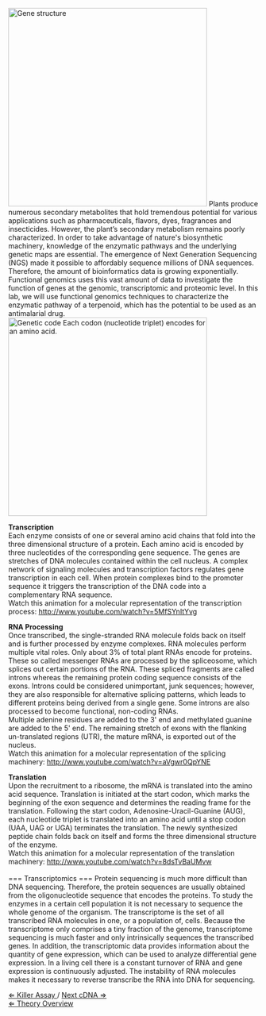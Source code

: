 [[File: Gene structure.png|thumbnail|right|400px|Gene structure]] Plants produce numerous secondary metabolites that hold tremendous potential for various applications such as pharmaceuticals, flavors, dyes, fragrances and insecticides. However, the plant’s secondary metabolism remains poorly characterized. In order to take advantage of nature's biosynthetic machinery, knowledge of the enzymatic pathways and the underlying genetic maps are essential. The emergence of Next Generation Sequencing (NGS) made it possible to affordably sequence millions of DNA sequences. Therefore, the amount of bioinformatics data is growing exponentially. Functional genomics uses this vast amount of data to investigate the function of genes at the genomic, transcriptomic and proteomic level. In this lab, we will use functional genomics techniques to characterize the enzymatic pathway of a terpenoid, which has the potential to be used as an antimalarial drug.
<br>[[File: genetic_code.png|thumbnail|left|400px|Genetic code <br>Each codon (nucleotide triplet) encodes for an amino acid.]]

'''Transcription'''<br>
Each enzyme consists of one or several amino acid chains that fold into the three dimensional structure of a protein. Each amino acid is encoded by three nucleotides of the corresponding gene sequence. The genes are stretches of DNA molecules contained within the cell nucleus. A complex network of signaling molecules and transcription factors regulates gene transcription in each cell. When protein complexes bind to the promoter sequence it triggers the transcription of the DNA code into a complementary RNA sequence.<br>
Watch this animation for a molecular representation of the transcription process: http://www.youtube.com/watch?v=5MfSYnItYvg


'''RNA Processing'''<br>
Once transcribed, the single-stranded RNA molecule folds back on itself and is further processed by enzyme complexes. RNA molecules perform multiple vital roles. Only about 3% of total plant RNAs encode for proteins. These so called messenger RNAs are processed by the spliceosome, which splices out certain portions of the RNA. These spliced fragments are called introns whereas the remaining protein coding sequence consists of the exons. Introns could be considered unimportant, junk sequences; however, they are also responsible for alternative splicing patterns, which leads to different proteins being derived from a single gene. Some introns are also processed to become functional, non-coding RNAs. <br>
Multiple adenine residues are added to the 3' end and methylated guanine are added to the 5' end. The remaining stretch of exons with the flanking un-translated regions (UTR), the mature mRNA, is exported out of the nucleus. <br>
Watch this animation for a molecular representation of the splicing machinery: http://www.youtube.com/watch?v=aVgwr0QpYNE


'''Translation'''<br>
Upon the recruitment to a ribosome, the mRNA is translated into the amino acid sequence. Translation is initiated at the start codon, which marks the beginning of the exon sequence and determines the reading frame for the translation. Following the start codon, Adenosine-Uracil-Guanine (AUG), each nucleotide triplet is translated into an amino acid until a stop codon (UAA, UAG or UGA) terminates the translation. The newly synthesized peptide chain folds back on itself and forms the three dimensional structure of the enzyme.<br>
Watch this animation for a molecular representation of the translation machinery: http://www.youtube.com/watch?v=8dsTvBaUMvw 
<br><br>
=== Transcriptomics ===
Protein sequencing is much more difficult than DNA sequencing. Therefore, the protein sequences are usually obtained from the oligonucleotide sequence that encodes the proteins. To study the enzymes in a certain cell population it is not necessary to sequence the whole genome of the organism. The transcriptome is the set of all transcribed RNA molecules in one, or a population of, cells. Because the transcriptome only comprises a tiny fraction of the genome, transcriptome sequencing is much faster and only intrinsically sequences the transcribed genes. In addition, the transcriptomic data provides information about the quantity of gene expression, which can be used to analyze differential gene expression. In a living cell there is a constant turnover of RNA and gene expression is continuously adjusted. The instability of RNA molecules makes it necessary to reverse transcribe the RNA into DNA for sequencing.



[[Killer Assay| &lArr; Killer Assay ]]/ [[cDNA| Next cDNA &rArr;]] <br>
[[PlantLab| &lArr; Theory Overview ]]